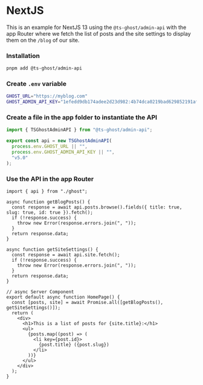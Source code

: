 # NextJS

This is an example for NextJS 13 using the `@ts-ghost/admin-api` with the app Router where we fetch the list of posts and the site settings to display them on the `/blog` of our site.

<Steps>

### Installation

```bash title="Terminal"
pnpm add @ts-ghost/admin-api
```

### Create `.env` variable

```bash title=".env"
GHOST_URL="https://myblog.com"
GHOST_ADMIN_API_KEY="1efedd9db174adee2d23d982:4b74dca0219bad629852191af326a45037346c2231240e0f7aec1f9371cc14e8"
```

### Create a file in the app folder to instantiate the API

```ts title="app/blog/ghost.ts"
import { TSGhostAdminAPI } from "@ts-ghost/admin-api";

export const api = new TSGhostAdminAPI(
  process.env.GHOST_URL || "",
  process.env.GHOST_ADMIN_API_KEY || "",
  "v5.0"
);
```

### Use the API in the app Router

```tsx title="app/blog/page.tsx"
import { api } from "./ghost";

async function getBlogPosts() {
  const response = await api.posts.browse().fields({ title: true, slug: true, id: true }).fetch();
  if (!response.success) {
    throw new Error(response.errors.join(", "));
  }
  return response.data;
}

async function getSiteSettings() {
  const response = await api.site.fetch();
  if (!response.success) {
    throw new Error(response.errors.join(", "));
  }
  return response.data;
}

// async Server Component
export default async function HomePage() {
  const [posts, site] = await Promise.all([getBlogPosts(), getSiteSettings()]);
  return (
    <div>
      <h1>This is a list of posts for {site.title}:</h1>
      <ul>
        {posts.map((post) => (
          <li key={post.id}>
            {post.title} ({post.slug})
          </li>
        ))}
      </ul>
    </div>
  );
}
```

</Steps>
